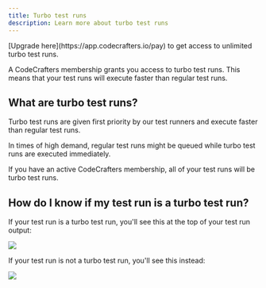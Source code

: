 ```yaml
---
title: Turbo test runs
description: Learn more about turbo test runs
---
```


<Tip>
  [Upgrade here](https://app.codecrafters.io/pay) to get access to unlimited turbo test runs.
</Tip>

A CodeCrafters membership grants you access to turbo test runs. This means that your test runs will execute faster than regular test runs.

## What are turbo test runs?

Turbo test runs are given first priority by our test runners and execute faster than regular test runs.

In times of high demand, regular test runs might be queued while turbo test runs are executed immediately.

If you have an active CodeCrafters membership, all of your test runs will be turbo test runs.

## How do I know if my test run is a turbo test run?

If your test run is a turbo test run, you'll see this at the top of your test run output:

<Frame>
  <img className="w-full" src="/img/membership/turbo.png" />
</Frame>

If your test run is not a turbo test run, you'll see this instead:

<Frame>
  <img className="w-full" src="/img/membership/not-turbo.png" />
</Frame>